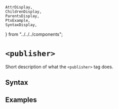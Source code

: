     AttrDisplay,
    ChildrenDisplay,
    ParentsDisplay,
    PtxExample,
    SyntaxDisplay,
} from "../../../components";

# `<publisher>`

Short description of what the `<publisher>` tag does.

## Syntax

<SyntaxDisplay name="publisher" />

## Examples

    